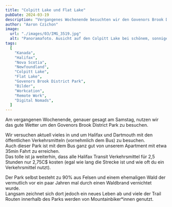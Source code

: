 ```yaml
---
title: "Colpitt Lake und Flat Lake"
pubDate: 2024-03-19
description: "Vergangenes Wochenende besuchten wir den Govenors Brook District Park und wanderten dort zwischen Colpitt Lake und Flat Lake."
author: "Aaron Czichon"
image:
  url: "./images/03/IMG_3519.jpg"
  alt: "Panoramafoto. Ausicht auf den Colpitt Lake bei schönem, sonnigen Wetter. Blickrichtung Osten nach Halifax."
tags:
  [
    "Kanada",
    "Halifax",
    "Nova Scotia",
    "Newfoundland",
    "Colpitt Lake",
    "Flat Lake",
    "Govenors Brook District Park",
    "Bilder",
    "Workcation",
    "Remote Work",
    "Digital Nomads",
  ]
---
```




Am vergangenen Wochenende, genauer gesagt am Samstag, nutzen wir das gute Wetter um den Govenors Brook District Park zu besuchen.

Wir versuchen aktuell vieles in und um Halifax und Dartmouth mit den öffentlichen Verkehrsmitteln (vornehmlich dem Bus) zu besuchen.  
Auch dieser Park ist mit dem Bus ganz gut von unserem Apartment mit etwa 35min Fahrt zu erreichen.  
Das tolle ist ja weiterhin, dass alle Halifax Transit Verkehrsmittel für 2,5 Stunden nur 2,75C$ kosten (egal wie lang die Strecke ist und wie oft du ein Verkehrsmittel nutzt).

<PathMap
  client:visible
  gpxUrl="/assets/routes/03-govenors-brook-district-park.gpx"
  zoom="13"
/>

Der Park selbst besteht zu 90% aus Felsen und einem ehemaligen Wald der vermutlich vor ein paar Jahren mal durch einen Waldbrand vernichtet wurde.  
Langsam zeichnet sich dort jedoch ein neues Leben ab und viele der Trail Routen innerhalb des Parks werden von Mountainbiker\*innen genutzt.

<ContentImage
  src={IMG_3531}
  alt="Flat Lake bei strahlend blauem Himmel welcher sich im See spiegelte."
/>

<ContentImage
  src={IMG_8891}
  alt="Ausicht auf den Colpitt Lake bei schönem, sonnigen Wetter. Blickrichtung Osten nach Halifax."
/>

<ContentImage
  src={IMG_8896}
  alt="Felsiger Weg durch den Govenors Brook District Park. Rechts und links kleine Tannen. Sonniges Wetter."
/>

<ContentImage
  src={IMG_8900}
  alt="Mann rechts auf einem Fels stehend mit dem Rücken zur Kamera. Ausblick auf die felsige Landschaft des Govenors Brook District Park."
/>